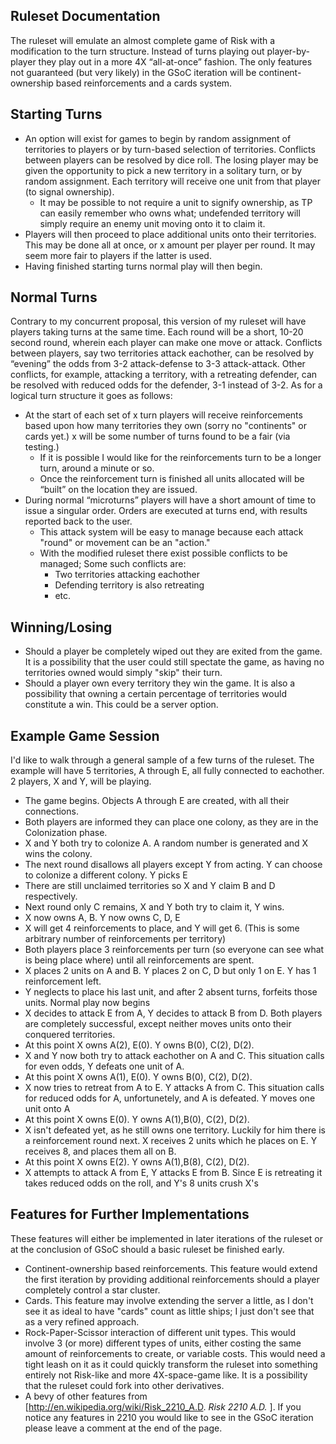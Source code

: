 == Ruleset Documentation ==
The ruleset will emulate an almost complete game of Risk with a modification to the turn structure. Instead of turns playing out player-by-player they play out in a more 4X “all-at-once” fashion. The only features not guaranteed (but very likely) in the GSoC iteration will be continent-ownership based reinforcements and a cards system.


== Starting Turns ==
*An option will exist for games to begin by random assignment of territories to players or by turn-based selection of territories. Conflicts between players can be resolved by dice roll. The losing player may be given the opportunity to pick a new territory in a solitary turn, or by random assignment. Each territory will receive one unit from that player (to signal ownership). 
**It may be possible to not require a unit to signify ownership, as TP can easily remember who owns what; undefended territory will simply require an enemy unit moving onto it to claim it.
*Players will then proceed to place additional units onto their territories. This may be done all at once, or x amount per player per round. It may seem more fair to players if the latter is used.
*Having finished starting turns normal play will then begin.


== Normal Turns ==
Contrary to my concurrent proposal, this version of my ruleset will have players taking turns at the same time. Each round will be a short, 10-20 second round, wherein each player can make one move or attack. Conflicts between players, say two territories attack eachother, can be resolved by “evening” the odds from 3-2 attack-defense to 3-3 attack-attack. Other conflicts, for example, attacking a territory, with a retreating defender, can be resolved with reduced odds for the defender, 3-1 instead of 3-2.
As for a logical turn structure it goes as follows:
*At the start of each set of x turn players will receive reinforcements based upon how many territories they own (sorry no "continents" or cards yet.) x will be some number of turns found to be a fair (via testing.)
**If it is possible I would like for the reinforcements turn to be a longer turn, around a minute or so. 
**Once the reinforcement turn is finished all units allocated will be “built” on the location they are issued.
*During normal “microturns” players will have a short amount of time to issue a singular order. Orders are executed at turns end, with results reported back to the user.
**This attack system will be easy to manage because each attack "round" or movement can be an "action."
**With the modified ruleset there exist possible conflicts to be managed; Some such conflicts are:
***Two territories attacking eachother
***Defending territory is also retreating
***etc.


== Winning/Losing ==
*Should a player be completely wiped out they are exited from the game. It is a possibility that the user could still spectate the game, as having no territories owned would simply "skip" their turn.
*Should a player own every territory they win the game. It is also a possibility that owning a certain percentage of territories would constitute a win. This could be a server option.


== Example Game Session ==
I'd like to walk through a general sample of a few turns of the ruleset. The example will have 5 territories, A through E, all fully connected to eachother. 2 players, X and Y, will be playing.
*The game begins. Objects A through E are created, with all their connections.
*Both players are informed they can place one colony, as they are in the Colonization phase.
*X and Y both try to colonize A. A random number is generated and X wins the colony.
*The next round disallows all players except Y from acting. Y can choose to colonize a different colony. Y picks E
*There are still unclaimed territories so X and Y claim B and D respectively.
*Next round only C remains, X and Y both try to claim it, Y wins.
*X now owns A, B. Y now owns C, D, E
*X will get 4 reinforcements to place, and Y will get 6. (This is some arbitrary number of reinforcements per territory)
*Both players place 3 reinforcements per turn (so everyone can see what is being place where) until all reinforcements are spent.
*X places 2 units on A and B. Y places 2 on C, D but only 1 on E. Y has 1 reinforcement left.
*Y neglects to place his last unit, and after 2 absent turns, forfeits those units. Normal play now begins
*X decides to attack E from A, Y decides to attack B from D. Both players are completely successful, except neither moves units onto their conquered territories.
*At this point X owns A(2), E(0). Y owns B(0), C(2), D(2).
*X and Y now both try to attack eachother on A and C. This situation calls for even odds, Y defeats one unit of A.
*At this point X owns A(1), E(0). Y owns B(0), C(2), D(2).
*X now tries to retreat from A to E. Y attacks A from C. This situation calls for reduced odds for A, unfortunetely, and A is defeated. Y moves one unit onto A
*At this point X owns E(0). Y owns A(1),B(0), C(2), D(2).
*X isn't defeated yet, as he still owns one territory. Luckily for him there is a reinforcement round next. X receives 2 units which he places on E. Y receives 8, and places them all on B.
*At this point X owns E(2). Y owns A(1),B(8), C(2), D(2).
*X attempts to attack A from E, Y attacks E from B. Since E is retreating it takes reduced odds on the roll, and Y's 8 units crush X's 



== Features for Further Implementations ==
These features will either be implemented in later iterations of the ruleset or at the conclusion of GSoC should a basic ruleset be finished early.
*Continent-ownership based reinforcements. This feature would extend the first iteration by providing additional reinforcements should a player completely control a star cluster.
*Cards. This feature may involve extending the server a little, as I don't see it as ideal to have "cards" count as little ships; I just don't see that as a very refined approach.
*Rock-Paper-Scissor interaction of different unit types. This would involve 3 (or more) different types of units, either costing the same amount of reinforcements to create, or variable costs. This would need a tight leash on it as it could quickly transform the ruleset into something entirely not Risk-like and more 4X-space-game like. It is a possibility that the ruleset could fork into other derivatives.
*A bevy of other features from [http://en.wikipedia.org/wiki/Risk_2210_A.D. ''Risk 2210 A.D.'' ]. If you notice any features in 2210 you would like to see in the GSoC iteration please leave a comment at the end of the page.